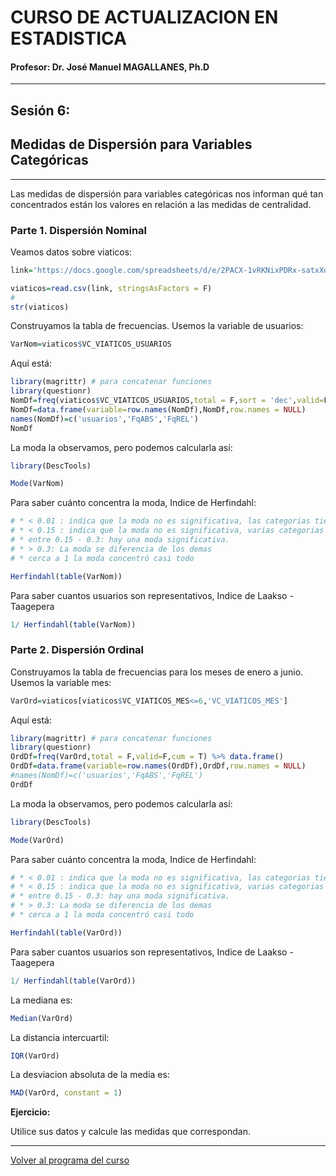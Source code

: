 # CURSO DE ACTUALIZACION EN ESTADISTICA

#### Profesor: Dr. José Manuel MAGALLANES, Ph.D

____

## Sesión 6: 

## **Medidas de Dispersión para Variables Categóricas**

____

Las medidas de dispersión para variables categóricas nos informan qué tan concentrados están los valores en relación a las medidas de centralidad.


### Parte 1. **Dispersión Nominal**

Veamos datos sobre viaticos:

```r
link='https://docs.google.com/spreadsheets/d/e/2PACX-1vRKNixPDRx-satxXqLVfuqEq4qBJuhyrVnoh5VJRguwqSgIh5lvJrgUg-khsypWXiUCBXbaFQ_uFEqW/pub?gid=1396607194&single=true&output=csv'

viaticos=read.csv(link, stringsAsFactors = F)
#
str(viaticos)
```

Construyamos la tabla de frecuencias. Usemos la variable de usuarios:
```r
VarNom=viaticos$VC_VIATICOS_USUARIOS
```

Aquí está:

```r
library(magrittr) # para concatenar funciones
library(questionr)
NomDf=freq(viaticos$VC_VIATICOS_USUARIOS,total = F,sort = 'dec',valid=F) %>% data.frame()
NomDf=data.frame(variable=row.names(NomDf),NomDf,row.names = NULL)
names(NomDf)=c('usuarios','FqABS','FqREL')
NomDf
```

La moda la observamos, pero podemos calcularla así:
```r
library(DescTools)

Mode(VarNom)
```

Para saber cuánto concentra la moda, Indice de Herfindahl:

```r
# * < 0.01 : indica que la moda no es significativa, las categorias tienen pesos similares.
# * < 0.15 : indica que la moda no es significativa, varias categorias tienen pesos similares.
# * entre 0.15 - 0.3: hay una moda significativa.
# * > 0.3: La moda se diferencia de los demas
# * cerca a 1 la moda concentró casi todo

Herfindahl(table(VarNom))

```


Para saber cuantos usuarios son representativos, Indice de Laakso - Taagepera

```r
1/ Herfindahl(table(VarNom))
```



### Parte 2. **Dispersión Ordinal**


Construyamos la tabla de frecuencias para los meses de enero a junio. Usemos la variable mes:
```r
VarOrd=viaticos[viaticos$VC_VIATICOS_MES<=6,'VC_VIATICOS_MES']
```

Aquí está:

```r
library(magrittr) # para concatenar funciones
library(questionr)
OrdDf=freq(VarOrd,total = F,valid=F,cum = T) %>% data.frame()
OrdDf=data.frame(variable=row.names(OrdDf),OrdDf,row.names = NULL)
#names(NomDf)=c('usuarios','FqABS','FqREL')
OrdDf
```

La moda la observamos, pero podemos calcularla así:
```r
library(DescTools)

Mode(VarOrd)
```

Para saber cuánto concentra la moda, Indice de Herfindahl:

```r
# * < 0.01 : indica que la moda no es significativa, las categorias tienen pesos similares.
# * < 0.15 : indica que la moda no es significativa, varias categorias tienen pesos similares.
# * entre 0.15 - 0.3: hay una moda significativa.
# * > 0.3: La moda se diferencia de los demas
# * cerca a 1 la moda concentró casi todo

Herfindahl(table(VarOrd))

```


Para saber cuantos usuarios son representativos, Indice de Laakso - Taagepera

```r
1/ Herfindahl(table(VarOrd))
```


La mediana es:

```r
Median(VarOrd)
```

La distancia intercuartil:
```r
IQR(VarOrd)
```

La desviacion absoluta de la media es:

```r
MAD(VarOrd, constant = 1)
```


**Ejercicio:**

Utilice sus datos y calcule las medidas que correspondan.

____

[Volver al programa del curso](https://coursesandtutorials.github.io/Estadistica/)

